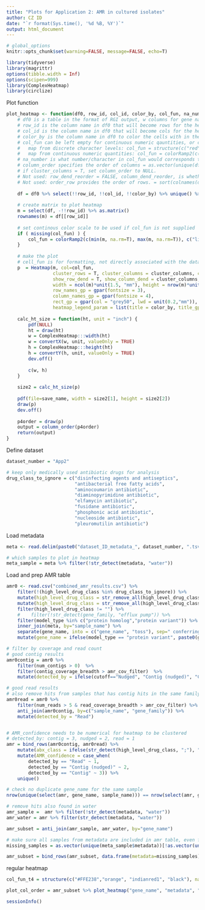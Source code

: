 ```yaml
---
title: "Plots for Application 2: AMR in cultured isolates"
author: CZ ID
date: "`r format(Sys.time(), '%d %B, %Y')`"
output: html_document
---
```


```r
# global_options
knitr::opts_chunk$set(warning=FALSE, message=FALSE, echo=T)
```

```r
library(tidyverse)
library(magrittr)
options(tibble.width = Inf)
options(scipen=999)
library(ComplexHeatmap)
library(circlize)
```


Plot function
```r
plot_heatmap <- function(df0, row_id, col_id, color_by, col_fun, na_number, column_order, cluster_columns, save_name) {  
    # df0 is a table in the format of RGI output, w columns for gene name, AMR, drug class etc and each row is a hit.
    # row_id is the column name in df0 that will become rows for the heatmap
    # col_id is the column name in df0 that will become cols for the heatmap
    # color_by is the column name in df0 to color the cells with in the heatmap
    # col_fun can be left empty for continuous numeric qauntities, or can be pre-defined and supplied for either:
    #   map from discrete character levels: col_fun = structure(c("red","black"), names = c("Strict","Perfect"))
    #   map from continuous numeric quantities: col_fun = colorRamp2(c(min(m, na.rm=T), max(m, na.rm=T)), c("royalblue1", "indianred1"))
    # na_number is what number/character in col_fun would corresponds to emtpy cells or cells w NA
    # column_order specifies the order of columns = as.vector(unique(df$metadata)). Note this needs cluster_columns to be F to work, even though it should override the latter.   
    # if cluster_columns = T, set column_order to NULL.
    # Not used: row_dend_reorder = FALSE, column_dend_reorder, is whether to turn on clustering
    # Not used: order_row provides the order of rows. = sort(colnames(df)) or = order(as.numeric(gsub("row", "", rownames(mat))))
    
    df = df0 %>% select(!!row_id, !!col_id, !!color_by) %>% unique() %>% spread(!!col_id, !!color_by, fill = na_number)  
    
    # create matrix to plot heatmap
    m = select(df, -!!row_id) %>% as.matrix()
    rownames(m) = df[[row_id]]
    
    # set continous color scale to be used if col_fun is not supplied
    if ( missing(col_fun) ) {
        col_fun = colorRamp2(c(min(m, na.rm=T), max(m, na.rm=T)), c("lightyellow", "indianred1"))
    }
    
    # make the plot
    # cell_fun is for formatting, not directly associated with the data input
    p  = Heatmap(m, col=col_fun, 
                 cluster_rows = T, cluster_columns = cluster_columns, column_order = column_order,
                 show_row_dend = T, show_column_dend = cluster_columns,
                 width = ncol(m)*unit(1.5, "mm"), height = nrow(m)*unit(1.2, "mm"),
                 row_names_gp = gpar(fontsize = 3),
                 column_names_gp = gpar(fontsize = 4),
                 rect_gp = gpar(col = "grey50", lwd = unit(0.2,"mm")),
                 heatmap_legend_param = list(title = color_by, title_gp = gpar(fontsize = 4), labels_gp = gpar(fontsize = 3), legend_height = unit(12, "mm"), legend_width = unit(10, "mm")))
    
    calc_ht_size = function(ht, unit = "inch") {
        pdf(NULL)
        ht = draw(ht)
        w = ComplexHeatmap:::width(ht)
        w = convertX(w, unit, valueOnly = TRUE)
        h = ComplexHeatmap:::height(ht)
        h = convertY(h, unit, valueOnly = TRUE)
        dev.off()
        
        c(w, h)
    }
    
    size2 = calc_ht_size(p)
    
    pdf(file=save_name, width = size2[1], height = size2[2])
    draw(p)
    dev.off()
    
    p4order = draw(p)
    output = column_order(p4order)
    return(output)
}

```


Define dataset
```r
dataset_number = "App2"

# keep only medically used antibiotic drugs for analysis
drug_class_to_ignore = c("disinfecting agents and antiseptics",
                         "antibacterial free fatty acids",
                         "aminocoumarin antibiotic", 
                         "diaminopyrimidine antibiotic",
                         "elfamycin antibiotic",
                         "fusidane antibiotic",
                         "phosphonic acid antibiotic",
                         "nucleoside antibiotic", 
                         "pleuromutilin antibiotic") 
```



Load metadata
```r
meta <- read.delim(paste0("dataset_ID_metadata_", dataset_number, ".tsv")) %>% mutate(amr_cov_filter=ifelse(str_detect(type, "culture"), 50, 5)) 

# which samples to plot in heatmap
meta_sample = meta %>% filter(!str_detect(metadata, "water")) 
```


Load and prep AMR table
```r
amr0 <- read.csv("combined_amr_results.csv") %>% 
    filter(!(high_level_drug_class %in% drug_class_to_ignore)) %>% 
    mutate(high_level_drug_class = str_remove_all(high_level_drug_class, paste(drug_class_to_ignore, collapse = "|"))) %>% 
    mutate(high_level_drug_class = str_remove_all(high_level_drug_class, "^; | ;|; $")) %>% 
    filter(high_level_drug_class != "") %>% 
    #    filter(!str_detect(gene_family, "efflux pump")) %>% 
    filter(model_type %in% c("protein homolog","protein variant")) %>% 
    inner_join(meta, by="sample_name") %>% 
    separate(gene_name, into = c("gene_name", "toss"), sep=" conferring resistance") %>% select(-toss) %>%  # shorten gene names like "E coli gene A with mutations conferring resistance to beta-lactam" to "E coli gene A with mutations"
    mutate(gene_name = ifelse(model_type == "protein variant", paste0(gene_name, "*"), gene_name)) 

# filter by coverage and read count
# good contig results
amr0contig = amr0 %>%     
    filter(num_contigs > 0)  %>%     
    filter(contig_coverage_breadth > amr_cov_filter)  %>% 
    mutate(detected_by = ifelse(cutoff=="Nudged", "Contig (nudged)", "Contig")) 

# good read results
# also remove hits from samples that has contig hits in the same family in the same sample
amr0read = amr0 %>%     
    filter(num_reads > 5 & read_coverage_breadth > amr_cov_filter) %>% 
    anti_join(amr0contig, by=c("sample_name", "gene_family")) %>% 
    mutate(detected_by = "Read")


# AMR_confidence needs to be numerical for heatmap to be clustered 
# detected_by: contig = 3, nudged = 2, read = 1
amr = bind_rows(amr0contig, amr0read) %>% 
    mutate(abx_class = ifelse(str_detect(high_level_drug_class, ";"), "multiple drug classes", high_level_drug_class)) %>% 
    mutate(AMR_confidence = case_when(
        detected_by == "Read" ~ 1,
        detected_by == "Contig (nudged)" ~ 2,
        detected_by == "Contig" ~ 3)) %>% 
    unique() 

# check no duplicate gene_name for the same sample
nrow(unique(select(amr, gene_name, sample_name))) == nrow(select(amr, gene_name, sample_name))

# remove hits also found in water
amr_sample =  amr %>% filter(!str_detect(metadata, "water")) 
amr_water = amr %>% filter(str_detect(metadata, "water")) 

amr_subset = anti_join(amr_sample, amr_water, by="gene_name") 

# make sure all samples from metadata are included in amr table, even for those with no hits
missing_samples = as.vector(unique(meta_sample$metadata))[!as.vector(unique(meta_sample$metadata)) %in% (amr_subset$metadata)]

amr_subset = bind_rows(amr_subset, data.frame(metadata=missing_samples)) %>% filter(str_detect(type, "culture"))
```

regular heatmap
```r
col_fun_t4 = structure(c("#FFE238","orange", "indianred1", "black"), names = c(3, 2, 1, 0))

plot_col_order = amr_subset %>% plot_heatmap("gene_name", "metadata", "AMR_confidence", col_fun_t4, 0, NULL, T, paste0("plot_", dataset_number, "_culture_AMR.pdf"))

```



```r
sessionInfo()
```
